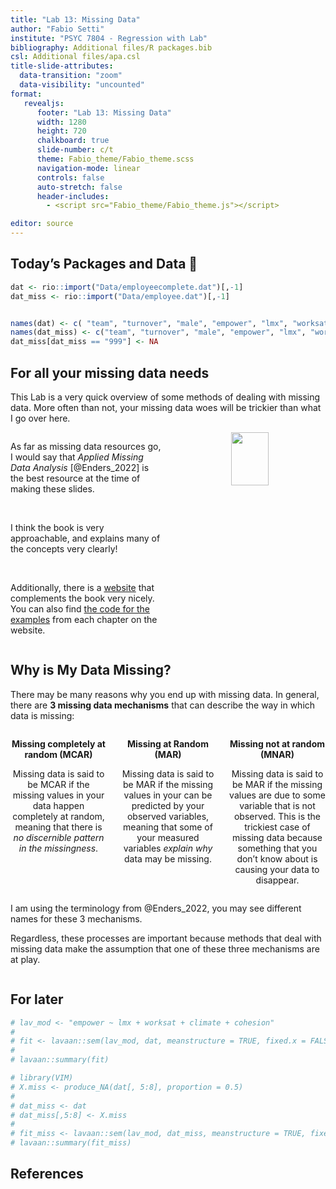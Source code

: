 ```yaml
---
title: "Lab 13: Missing Data"
author: "Fabio Setti"
institute: "PSYC 7804 - Regression with Lab"
bibliography: Additional files/R packages.bib
csl: Additional files/apa.csl
title-slide-attributes:
  data-transition: "zoom"
  data-visibility: "uncounted"
format:
   revealjs:
      footer: "Lab 13: Missing Data"
      width: 1280
      height: 720
      chalkboard: true
      slide-number: c/t 
      theme: Fabio_theme/Fabio_theme.scss
      navigation-mode: linear
      controls: false
      auto-stretch: false
      header-includes:
        - <script src="Fabio_theme/Fabio_theme.js"></script>

editor: source
---
```


## Today's Packages and Data 🤗


```r
dat <- rio::import("Data/employeecomplete.dat")[,-1]
dat_miss <- rio::import("Data/employee.dat")[,-1]


names(dat) <- c( "team", "turnover", "male", "empower", "lmx", "worksat", "climate", "cohesion")
names(dat_miss) <- c("team", "turnover", "male", "empower", "lmx", "worksat", "climate", "cohesion")
dat_miss[dat_miss == "999"] <- NA
```



## For all your missing data needs

This Lab is a very quick overview of some methods of dealing with missing data. More often than not, your missing data woes will be trickier than what I go over here. 

:::: {.columns}
::: {.column width="50%"}

As far as missing data resources go, I would say that *Applied Missing Data Analysis* [@Enders_2022] is the best resource at the time of making these slides. 

</br>


I think the book is very approachable, and explains many of the concepts very clearly! 


</br>

Additionally, there is a [website](https://www.appliedmissingdata.com){target="_blank"} that complements the book very nicely. You can also find [the code for the examples](https://www.appliedmissingdata.com/analyses){target="_blank"} from each chapter on the website. 


:::
::: {.column width="50%"}


<center>

![](Images/AMDA_enders.jpg){width=50%}
</center>

:::
::::



## Why is My Data Missing?

There may be many reasons why you end up with missing data. In general, there are **3 missing data mechanisms** that can describe the way in which data is missing:

<center>
:::: {.columns}
::: {.column width="33%"}

**Missing completely at random (MCAR)** 

Missing data is said to be MCAR if the missing values in your data happen completely at random, meaning that there is *no discernible pattern in the missingness*. 


:::
::: {.column width="33%"}

**Missing at Random (MAR)**

Missing data is said to be MAR if the missing values in your can be predicted by your observed variables, meaning that some of your measured variables *explain why* data may be missing.

:::

::: {.column width="33%"}

**Missing not at random (MNAR)**

Missing data is said to be MAR if the missing values are due to some variable that is not observed. This is the trickiest case of missing data because something that you don't know about is causing your data to disappear. 

:::
::::

</center>

I am using the terminology from @Enders_2022, you may see different names for these 3 mechanisms. 

Regardless, these processes are important because methods that deal with missing data make the assumption that one of these three mechanisms are at play. 










:::: {.columns}
::: {.column width="50%"}

:::
::: {.column width="50%"}

:::
::::









## For later


```r

# lav_mod <- "empower ~ lmx + worksat + climate + cohesion"
# 
# fit <- lavaan::sem(lav_mod, dat, meanstructure = TRUE, fixed.x = FALSE, missing = "fiml")
# 
# lavaan::summary(fit)
```


```r
# library(VIM)
# X.miss <- produce_NA(dat[, 5:8], proportion = 0.5)
# 
# dat_miss <- dat
# dat_miss[,5:8] <- X.miss
# 
# fit_miss <- lavaan::sem(lav_mod, dat_miss, meanstructure = TRUE, fixed.x = TRUE, missing = "fiml")
# lavaan::summary(fit_miss)

```

## References


<div id="refs"> </div>
